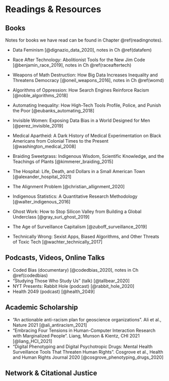# Readings & Resources {#resources}

## Books
Notes for books we have read can be found in Chapter \@ref(readingnotes).

- Data Feminism [@dignazio_data_2020], notes in Ch \@ref(datafem)
- Race After Technology: Abolitionist Tools for the New Jim Code [@benjamin_race_2019], notes in Ch \@ref(raceaftertech)
- Weapons of Math Destruction: How Big Data Increases Inequality and Threatens Democracy [@oneil_weapons_2016], notes in Ch \@ref(womd)

- Algorithms of Oppression: How Search Engines Reinforce Racism [@noble_algorithms_2018]
- Automating Inequality: How High-Tech Tools Profile, Police, and Punish the Poor [@eubanks_automating_2018]
- Invisible Women: Exposing Data Bias in a World Designed for Men [@perez_invisible_2019]
- Medical Apartheid: A Dark History of Medical Experimentation on Black Americans from Colonial Times to the Present [@washington_medical_2008]
- Braiding Sweetgrass: Indigenous Wisdom, Scientific Knowledge, and the Teachings of Plants [@kimmerer_braiding_2015]
- The Hospital: Life, Death, and Dollars in a Small American Town [@alexander_hospital_2021]
- The Alignment Problem [@christian_allignment_2020]
- Indigenous Statistics: A Quantitative Research Methodology [@walter_indigenous_2016]
- Ghost Work: How to Stop Silicon Valley from Building a Global Underclass [@gray_suri_ghost_2019]
- The Age of Surveillance Capitalism [@zuboff_surveillance_2019]
- Technically Wrong: Sexist Apps, Biased Algorithms, and Other Threats of Toxic Tech [@wachter_technically_2017]

## Podcasts, Videos, Online Talks

- Coded Bias (documentary) [@codedbias_2020], notes in Ch \@ref(codedbias)
- "Studying Those Who Study Us" (talk) [@tallbear_2020]
- NYT Presents: Rabbit Hole (podcast) [@rabbit_hole_2020]
- Health 2049 (podcast) [@health_2049]

## Academic Scholarship

- "An actionable anti-racism plan for geoscience organizations". Ali et al., Nature 2021 [@ali_antiracism_2021]
- "Embracing Four Tensions in Human-Computer Interaction Research with Marginalized People". Liang, Munson & Kientz, CHI 2021 [@liang_HCI_2021]
- "Digital Phenotyping and Digital Psychotropic Drugs: Mental Health Surveillance Tools That Threaten Human Rights". Cosgrove et al., Health and Human Rights Journal 2020 [@cosgrove_phenotyping_drugs_2020]

## Network & Citational Justice

